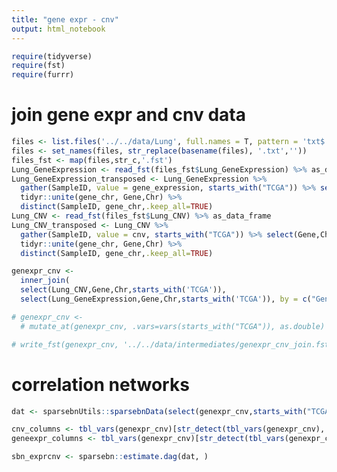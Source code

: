 ```yaml
---
title: "gene expr - cnv"
output: html_notebook
---
```


```r
require(tidyverse)
require(fst)
require(furrr)
```

# join gene expr and cnv data

```r

files <- list.files('../../data/Lung', full.names = T, pattern = 'txt$')
files <- set_names(files, str_replace(basename(files), '.txt',''))
files_fst <- map(files,str_c,'.fst')
Lung_GeneExpression <- read_fst(files_fst$Lung_GeneExpression) %>% as_data_frame
Lung_GeneExpression_transposed <- Lung_GeneExpression %>% 
  gather(SampleID, value = gene_expression, starts_with("TCGA")) %>% select(Gene,Chr,gene_expression,SampleID) %>%
  tidyr::unite(gene_chr, Gene,Chr) %>% 
  distinct(SampleID, gene_chr,.keep_all=TRUE)
Lung_CNV <- read_fst(files_fst$Lung_CNV) %>% as_data_frame
Lung_CNV_transposed <- Lung_CNV %>% 
  gather(SampleID, value = cnv, starts_with("TCGA")) %>% select(Gene,Chr,cnv,SampleID) %>%
  tidyr::unite(gene_chr, Gene,Chr) %>% 
  distinct(SampleID, gene_chr,.keep_all=TRUE)
```

```r
genexpr_cnv <- 
  inner_join(
  select(Lung_CNV,Gene,Chr,starts_with('TCGA')),
  select(Lung_GeneExpression,Gene,Chr,starts_with('TCGA')), by = c("Gene","Chr"), suffix = c('.cnv','.geneexpr'))

# genexpr_cnv <- 
  # mutate_at(genexpr_cnv, .vars=vars(starts_with("TCGA")), as.double)

# write_fst(genexpr_cnv, '../../data/intermediates/genexpr_cnv_join.fst' )
```

# correlation networks

```r
dat <- sparsebnUtils::sparsebnData(select(genexpr_cnv,starts_with("TCGA-18")) %>% head(1000), type ="continuous")

cnv_columns <- tbl_vars(genexpr_cnv)[str_detect(tbl_vars(genexpr_cnv), 'cnv$')]
geneexpr_columns <- tbl_vars(genexpr_cnv)[str_detect(tbl_vars(genexpr_cnv), 'geneexpr$')]

```

```r
sbn_exprcnv <- sparsebn::estimate.dag(dat, )
```

